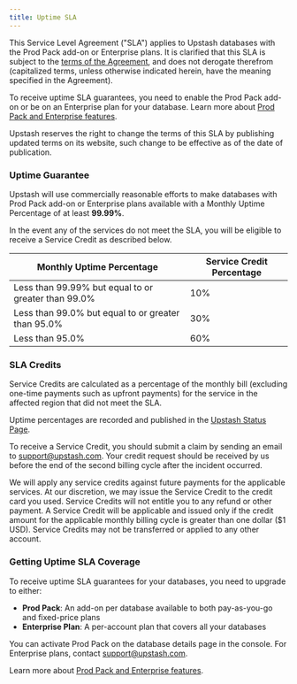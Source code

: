 ```yaml
---
title: Uptime SLA
---
```


This Service Level Agreement ("SLA") applies to Upstash databases with the Prod Pack add-on or Enterprise plans. It is clarified that this SLA is subject to the [terms of the Agreement](https://upstash.com/trust/terms.pdf), and does not derogate therefrom (capitalized terms, unless otherwise indicated herein, have the meaning specified in the Agreement).

To receive uptime SLA guarantees, you need to enable the Prod Pack add-on or be on an Enterprise plan for your database. Learn more about [Prod Pack and Enterprise features](/redis/overall/enterprise).

Upstash reserves the right to change the terms of this SLA by publishing updated
terms on its website, such change to be effective as of the date of publication.

### Uptime Guarantee

Upstash will use commercially reasonable efforts to make 
databases with Prod Pack add-on or Enterprise plans available with a Monthly Uptime Percentage of at least **99.99%**.

In the event any of the services do not meet the SLA, you will be eligible to
receive a Service Credit as described below.

| Monthly Uptime Percentage                           | Service Credit Percentage |
| --------------------------------------------------- | ------------------------- |
| Less than 99.99% but equal to or greater than 99.0% | 10%                       |
| Less than 99.0% but equal to or greater than 95.0%  | 30%                       |
| Less than 95.0%                                     | 60%                       |

### SLA Credits

Service Credits are calculated as a percentage of the monthly bill (excluding
one-time payments such as upfront payments) for the service in the affected
region that did not meet the SLA.

Uptime percentages are recorded and published in the
[Upstash Status Page](https://status.upstash.com).

To receive a Service Credit, you should submit a claim by sending an email to
[support@upstash.com](mailto:support@upstash.com). Your credit request should be
received by us before the end of the second billing cycle after the incident
occurred.

We will apply any service credits against future payments for the applicable
services. At our discretion, we may issue the Service Credit to the credit card
you used. Service Credits will not entitle you to any refund or other payment. A
Service Credit will be applicable and issued only if the credit amount for the
applicable monthly billing cycle is greater than one dollar ($1 USD). Service
Credits may not be transferred or applied to any other account.

### Getting Uptime SLA Coverage

To receive uptime SLA guarantees for your databases, you need to upgrade to either:

- **Prod Pack**: An add-on per database available to both pay-as-you-go and fixed-price plans
- **Enterprise Plan**: A per-account plan that covers all your databases

You can activate Prod Pack on the database details page in the console. For Enterprise plans, contact [support@upstash.com](mailto:support@upstash.com).

Learn more about [Prod Pack and Enterprise features](/redis/overall/enterprise).
